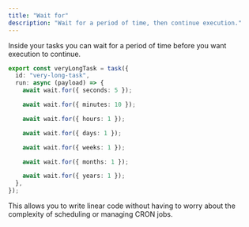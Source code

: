 ```yaml
---
title: "Wait for"
description: "Wait for a period of time, then continue execution."
---
```



Inside your tasks you can wait for a period of time before you want execution to continue.

```ts /trigger/long-task.ts
export const veryLongTask = task({
  id: "very-long-task",
  run: async (payload) => {
    await wait.for({ seconds: 5 });

    await wait.for({ minutes: 10 });

    await wait.for({ hours: 1 });

    await wait.for({ days: 1 });

    await wait.for({ weeks: 1 });

    await wait.for({ months: 1 });

    await wait.for({ years: 1 });
  },
});
```

This allows you to write linear code without having to worry about the complexity of scheduling or managing CRON jobs.

<PausedExecutionFree />
